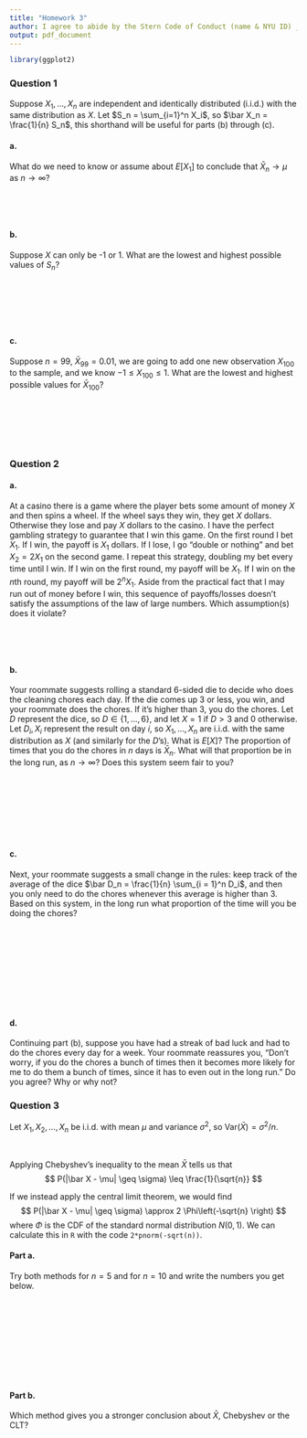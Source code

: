 ```yaml
---
title: "Homework 3"
author: I agree to abide by the Stern Code of Conduct (name & NYU ID) _______________
output: pdf_document
---
```



```r
library(ggplot2)
```

### Question 1

Suppose $X_1, \ldots, X_n$ are independent and identically distributed (i.i.d.) with the same distribution as $X$. Let $S_n = \sum_{i=1}^n X_i$, so $\bar X_n = \frac{1}{n} S_n$, this shorthand will be useful for parts (b) through (c).

#### a. 
What do we need to know or assume about $E[X_1]$ to conclude that $\bar X_n \to \mu$ as $n \to \infty$?

\ 

\ 

#### b. 
Suppose $X$ can only be -1 or 1. What are the lowest and highest possible values of $S_n$? 

\ 

\ 

\ 

#### c. 
Suppose $n = 99$, $\bar X_{99} = 0.01$, we are going to add one new observation $X_{100}$ to the sample, and we know $-1 \leq X_{100} \leq 1$. What are the lowest and highest possible values for $\bar X_{100}$?

\ 

\ 

\ 

### Question 2

#### a. 
At a casino there is a game where the player bets some amount of money $X$ and then spins a wheel. If the wheel says they win, they get $X$ dollars. Otherwise they lose and pay $X$ dollars to the casino. I have the perfect gambling strategy to guarantee that I win this game. On the first round I bet $X_1$. If I win, the payoff is $X_1$ dollars. If I lose, I go "double or nothing" and bet $X_2 = 2X_1$ on the second game. I repeat this strategy, doubling my bet every time until I win. If I win on the first round, my payoff will be $X_1$. If I win on the $n$th round, my payoff will be $2^n X_1$. Aside from the practical fact that I may run out of money before I win, this sequence of payoffs/losses doesn't satisfy the assumptions of the law of large numbers. Which assumption(s) does it violate?

\ 

\ 


#### b. 
Your roommate suggests rolling a standard 6-sided die to decide who does the cleaning chores each day. If the die comes up 3 or less, you win, and your roommate does the chores. If it's higher than 3, you do the chores. Let $D$ represent the dice, so $D \in \{ 1, \ldots, 6 \}$, and let $X = 1$ if $D > 3$ and 0 otherwise. Let $D_i, X_i$ represent the result on day $i$, so $X_1, \ldots, X_n$ are i.i.d. with the same distribution as $X$ (and similarly for the $D$'s). What is $E[X]$? The proportion of times that you do the chores in $n$ days is $\bar X_n$. What will that proportion be in the long run, as $n \to \infty$? Does this system seem fair to you?

\ 

\ 

\ 

\ 

#### c. 
Next, your roommate suggests a small change in the rules: keep track of the average of the dice $\bar D_n = \frac{1}{n} \sum_{i = 1}^n D_i$, and then you only need to do the chores whenever this average is higher than 3. Based on this system, in the long run what proportion of the time will you be doing the chores?

\ 

\ 

\ 

\ 

\ 

#### d. 
Continuing part (b), suppose you have had a streak of bad luck and had to do the chores every day for a week. Your roommate reassures you, "Don't worry, if you do the chores a bunch of times then it becomes more likely for me to do them a bunch of times, since it has to even out in the long run." Do you agree? Why or why not?

\newpage

### Question 3

Let $X_1, X_2, \ldots, X_n$ be i.i.d. with mean $\mu$ and variance $\sigma^2$, so $\text{Var}(\bar X) = \sigma^2/n$.

\ 

Applying Chebyshev's inequality to the mean $\bar X$ tells us that
$$
P(|\bar X - \mu| \geq \sigma) \leq \frac{1}{\sqrt{n}}
$$

If we instead apply the central limit theorem, we would find
$$
P(|\bar X - \mu| \geq \sigma) \approx 2 \Phi\left(-\sqrt{n} \right)
$$
where $\Phi$ is the CDF of the standard normal distribution $N(0, 1)$. We can calculate this in `R` with the code `2*pnorm(-sqrt(n))`.

#### Part a.
Try both methods for $n = 5$ and for $n = 10$ and write the numbers you get below.

\ 

\ 

\ 

\ 

\ 

#### Part b.
Which method gives you a stronger conclusion about $\bar X$, Chebyshev or the CLT? 

